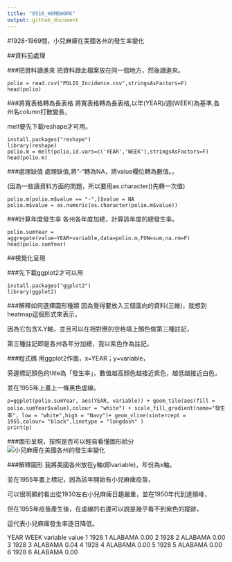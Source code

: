 ```yaml
---
title: "0516_HOMEWORK"
output: github_document
---
```


#1928-1969間，小兒麻痺在美國各州的發生率變化

##資料前處理

###把資料讀進來
把資料跟此檔案放在同一個地方，然後讀進來。
```
polio = read.csv("POLIO_Incidence.csv",stringsAsFactors=F)
head(polio)
```
###將寬表格轉為長表格
將寬表格轉為長表格,以年(YEAR)/週(WEEK)為基準,各州名column打散變長，

melt要先下載reshape才可用。
```
install.packages("reshape")
library(reshape)
polio.m = melt(polio,id.vars=c('YEAR','WEEK'),stringsAsFactors=F)
head(polio.m)
```
###處理缺值
處理缺值,將"-"轉為NA，將value欄位轉為數值。。

(因為一些讀資料方面的問題，所以要用as.character()先轉一次值)
```
polio.m[polio.m$value == "-",]$value = NA                     
polio.m$value = as.numeric(as.character(polio.m$value))    
```
###計算年度發生率
各州各年度加總，計算該年度的總發生率。
```
polio.sumYear = aggregate(value~YEAR+variable,data=polio.m,FUN=sum,na.rm=F)
head(polio.sumYear)
```


##視覺化呈現

###先下載ggplot2才可以用
```
install.packages("ggplot2")
library(ggplot2)
```
###解釋如何選擇圖形種類
因為覺得要放入三個面向的資料(三維)，就想到heatmap這個形式來表示，

因為它包含X.Y軸，並且可以在相對應的空格填上顏色做第三種註記，

第三種註記即是各州各年分加總，我以紫色作為註記。

###程式碼
用ggplot2作圖，x=YEAR；y=variable，

旁邊標記顏色的title為「發生率」，數值越高顏色越接近紫色，越低越接近白色，

並在1955年上畫上一條黑色虛線。
```
p=ggplot(polio.sumYear, aes(YEAR, variable)) + geom_tile(aes(fill = polio.sumYear$value),colour = "white") + scale_fill_gradient(name="發生率", low = "white",high = "Navy")+ geom_vline(xintercept = 1955,colour= "black",linetype = "longdash" )
print(p)
```
###圖形呈現，按照是否可以輕易看懂圖形給分 
![小兒麻痺在美國各州的發生率變化](https://raw.githubusercontent.com/sres320/image/master/0516.png)

###解釋圖形
我將美國各州放在y軸(即variable)，年份為x軸，

並在1955年畫上標記，因為該年開始有小兒麻痺疫苗，

可以很明顯的看出從1930左右小兒麻痺日趨嚴重，並在1950年代到達顛峰，

但在1955年疫苗產生後，在虛線的右邊可以說是幾乎看不到紫色的蹤跡，

這代表小兒麻痺發生率逐日降低。


  YEAR WEEK variable value
1 1928    1  ALABAMA  0.00
2 1928    2  ALABAMA  0.00
3 1928    3  ALABAMA  0.04
4 1928    4  ALABAMA  0.00
5 1928    5  ALABAMA  0.00
6 1928    6  ALABAMA  0.00
